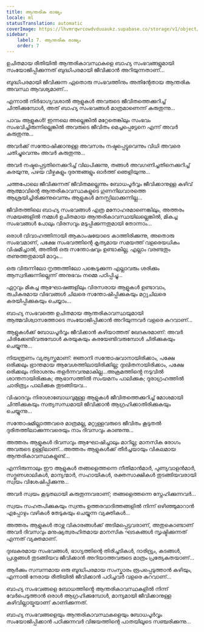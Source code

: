 ```yaml
---
title: ആന്തരിക രാജ്യം
locale: ml
statusTranslation: automatic
coverImage: https://lhvmrqwrcowdvduuaukz.supabase.co/storage/v1/object/public/strapi-uploads/small_cover-tratado-de-psicologia-revolucionaria.webp-5e15e1cec4e0ebebcde5d7fc7565d8fd.webp
sidebar:
    label: 7. ആന്തരിക രാജ്യം
    order: 7
---
```

ഉചിതമായ രീതിയിൽ ആന്തരികാവസ്ഥകളെ ബാഹ്യ സംഭവങ്ങളുമായി സംയോജിപ്പിക്കുന്നത് ബുദ്ധിപരമായി ജീവിക്കാൻ അറിയുന്നതാണ്...

ബുദ്ധിപരമായി ജീവിക്കുന്ന ഏതൊരു സംഭവത്തിനും അതിന്റേതായ ആന്തരിക അവസ്ഥ ആവശ്യമാണ്...

എന്നാൽ നിർഭാഗ്യവശാൽ ആളുകൾ അവരുടെ ജീവിതത്തെക്കുറിച്ച് ചിന്തിക്കുമ്പോൾ, അത് ബാഹ്യ സംഭവങ്ങൾ മാത്രമാണെന്ന് കരുതുന്നു...

പാവം ആളുകൾ! ഇന്നലെ അല്ലെങ്കിൽ മറ്റേതെങ്കിലും സംഭവം സംഭവിച്ചിരുന്നില്ലെങ്കിൽ അവരുടെ ജീവിതം മെച്ചപ്പെട്ടേനെ എന്ന് അവർ കരുതുന്നു...

അവർക്ക് സന്തോഷിക്കാനുള്ള അവസരം നഷ്ടപ്പെട്ടുവെന്നും വിധി അവരെ ചതിച്ചുവെന്നും അവർ കരുതുന്നു...

അവർ നഷ്ടപ്പെട്ടതിനെക്കുറിച്ച് വിലപിക്കുന്നു, തങ്ങൾ അവഗണിച്ചതിനെക്കുറിച്ച് കരയുന്നു, പഴയ വീഴ്ചകളും ദുരന്തങ്ങളും ഓർത്ത് ഞെളിയുന്നു...

ചത്തപോലെ ജീവിക്കുന്നത് ജീവിതമല്ലെന്നും ബോധപൂർവ്വം ജീവിക്കാനുള്ള കഴിവ് ആത്മാവിന്റെ ആന്തരികാവസ്ഥകളുടെ ഗുണനിലവാരത്തെ ആശ്രയിച്ചിരിക്കുന്നുവെന്നും ആളുകൾ മനസ്സിലാക്കുന്നില്ല...

ജീവിതത്തിലെ ബാഹ്യ സംഭവങ്ങൾ എത്ര മനോഹരമാണെങ്കിലും, അത്തരം സമയങ്ങളിൽ നമ്മൾ ഉചിതമായ ആന്തരികാവസ്ഥയിലല്ലെങ്കിൽ, മികച്ച സംഭവങ്ങൾ പോലും വിരസവും മടുപ്പിക്കുന്നതുമായി തോന്നാം...

ഒരാൾ വിവാഹത്തിനായി ആകാംഷയോടെ കാത്തിരിക്കുന്നു, അതൊരു സംഭവമാണ്, പക്ഷേ സംഭവത്തിന്റെ കൃത്യമായ സമയത്ത് വളരെയധികം വിഷമിച്ചാൽ, അതിൽ ഒരു സന്തോഷവും ഉണ്ടാകില്ല, എല്ലാം വരണ്ടതും തണുത്തതുമായി മാറും...

ഒരു വിരുന്നിലോ നൃത്തത്തിലോ പങ്കെടുക്കുന്ന എല്ലാവരും ശരിക്കും ആസ്വദിക്കുന്നില്ലെന്ന് അനുഭവം നമ്മെ പഠിപ്പിച്ചു...

ഏറ്റവും മികച്ച ആഘോഷങ്ങളിലും വിരസരായ ആളുകൾ ഉണ്ടാവാം, രുചികരമായ വിഭവങ്ങൾ ചിലരെ സന്തോഷിപ്പിക്കുകയും മറ്റുചിലരെ കരയിപ്പിക്കുകയും ചെയ്യാം...

ബാഹ്യ സംഭവത്തെ ഉചിതമായ ആന്തരികാവസ്ഥയുമായി ആത്മവിശ്വാസത്തോടെ സംയോജിപ്പിക്കാൻ അറിയുന്നവർ വളരെ കുറവാണ്...

ആളുകൾക്ക് ബോധപൂർവ്വം ജീവിക്കാൻ കഴിയാത്തത് ഖേദകരമാണ്: അവർ ചിരിക്കേണ്ടിവരുമ്പോൾ കരയുകയും കരയേണ്ടിവരുമ്പോൾ ചിരിക്കുകയും ചെയ്യുന്നു...

നിയന്ത്രണം വ്യത്യസ്തമാണ്: ജ്ഞാനി സന്തോഷവാനായിരിക്കാം, പക്ഷേ ഒരിക്കലും ഭ്രാന്തമായ ആവേശത്തിലായിരിക്കില്ല; ദുഃഖിതനായിരിക്കാം, പക്ഷേ ഒരിക്കലും നിരാശനും തളർന്നവനുമാകില്ല...അക്രമത്തിൻ്റെ നടുവിൽ ശാന്തനായിരിക്കുക; ആഭാസത്തിൽ സംയമനം പാലിക്കുക; ദുരാഗ്രഹത്തിൽ ചാരിത്ര്യം പാലിക്കുക തുടങ്ങിയവ...

വിഷാദവും നിരാശാബോധവുമുള്ള ആളുകൾ ജീവിതത്തെക്കുറിച്ച് മോശമായി ചിന്തിക്കുകയും സത്യസന്ധമായി ജീവിക്കാൻ ആഗ്രഹിക്കാതിരിക്കുകയും ചെയ്യുന്നു...

സന്തോഷമില്ലാത്തവരെ മാത്രമല്ല, മറ്റുള്ളവരുടെ ജീവിതം കൂടുതൽ ദുരിതത്തിലാക്കുന്നവരെയും നാം ദിവസവും കാണുന്നു...

അത്തരം ആളുകൾ ദിവസവും ആഘോഷിച്ചാലും മാറില്ല; മാനസിക രോഗം അവരുടെ ഉള്ളിലാണ്...അത്തരം ആളുകൾക്ക് തീർച്ചയായും വികലമായ ആന്തരികാവസ്ഥകളുണ്ട്...

എന്നിരുന്നാലും ഈ ആളുകൾ തങ്ങളെത്തന്നെ നീതിമാൻമാർ, പുണ്യവാളൻമാർ, സദ്ഗുണശാലികൾ, മാന്യന്മാർ, സഹായികൾ, രക്തസാക്ഷികൾ തുടങ്ങിയവരായി സ്വയം വിശേഷിപ്പിക്കുന്നു...

അവർ സ്വയം കൂടുതലായി കരുതുന്നവരാണ്; തങ്ങളെത്തന്നെ സ്നേഹിക്കുന്നവർ...

സ്വയം സഹതപിക്കുകയും സ്വന്തം ഉത്തരവാദിത്തങ്ങളിൽ നിന്ന് ഒഴിഞ്ഞുമാറാൻ എപ്പോഴും വഴികൾ തേടുകയും ചെയ്യുന്ന വ്യക്തികൾ...

അത്തരം ആളുകൾ താഴ്ന്ന വികാരങ്ങൾക്ക് അടിമപ്പെട്ടവരാണ്, അതുകൊണ്ടാണ് അവർ ദിവസവും മനുഷ്യത്വരഹിതമായ മാനസിക ഘടകങ്ങൾ സൃഷ്ടിക്കുന്നത് എന്നത് വ്യക്തമാണ്.

ദുഃഖകരമായ സംഭവങ്ങൾ, ഭാഗ്യത്തിന്റെ തിരിച്ചടികൾ, ദാരിദ്ര്യം, കടങ്ങൾ, പ്രശ്നങ്ങൾ തുടങ്ങിയവ ജീവിക്കാൻ അറിയാത്തവരുടെ മാത്രം പ്രത്യേകതയാണ്...

ആർക്കും സമ്പന്നമായ ഒരു ബുദ്ധിപരമായ സംസ്കാരം രൂപപ്പെടുത്താൻ കഴിയും, എന്നാൽ നേരായ രീതിയിൽ ജീവിക്കാൻ പഠിച്ചവർ വളരെ കുറവാണ്...

ബാഹ്യ സംഭവങ്ങളെ ബോധത്തിൻ്റെ ആന്തരികാവസ്ഥകളിൽ നിന്ന് വേർപെടുത്താൻ ഒരാൾ ആഗ്രഹിക്കുമ്പോൾ, മാന്യമായി ജീവിക്കാനുള്ള കഴിവില്ലായ്മയാണ് കാണിക്കുന്നത്.

ബാഹ്യ സംഭവങ്ങളെയും ആന്തരികാവസ്ഥകളെയും ബോധപൂർവ്വം സംയോജിപ്പിക്കാൻ പഠിക്കുന്നവർ വിജയത്തിന്റെ പാതയിലൂടെ സഞ്ചരിക്കുന്നു...

